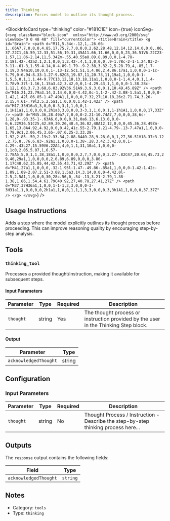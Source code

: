 ```yaml
---
title: Thinking
description: Forces model to outline its thought process.
---
```



<BlockInfoCard 
  type="thinking"
  color="#181C1E"
  icon={true}
  iconSvg={`<svg className="block-icon"  xmlns="http://www.w3.org/2000/svg" viewBox="0 0 48 48" fill="currentColor">
      <title>Brain</title>
      <g id="Brain">
        <path d="M11,5.34c-.12,1,.26.66-1,.66A7,7,0,0,0,4.85,17.75,7,7,0,0,0,2.62,28.48,12.14,12.14,0,0,0,.06,37.22C1,46.59,12.33,51.56,19.31,45A11.66,11.66,0,0,0,23,36.51V6.22C23-1.57,11.86-2.14,11,5.34Zm-.55,40.55a8.89,8.89,0,0,1-4.78-2.18l.42-.42a2.1,2.1,0,0,1,2.42-.4,1,1,0,0,0,.9-1.78c-2-1-1.24.83-2-3.11-.61-3,1.55-4.14,0-4.89-1.79-.9-2.38,3.32-2,5.28.79,4,.85,1.7-1.19,3.94a10,10,0,0,1-.13-12.5c1.51,1,4.86,2,4.86.17a1,1,0,0,0-1-1c-5.79,0-6.94-8.33-1.27-9.82C8,19.87,11,20.73,11,19a1,1,0,0,0-1-1,5,5,0,1,1,1.44-9.77C13,12,18,13,18,11a1,1,0,0,0-1-1,4,4,0,1,1,4-3.78v9.37l-1.16,1.15a3.42,3.42,0,0,1-4.29.43,1,1,0,0,0-1.38.28c-1.12,1.68,3.7,3.68,6.83.92V36.51A9.3,9.3,0,0,1,10.49,45.89Z" />
        <path d="M16.21,23.79a3.14,3.14,0,0,0-4.42,0c-1,1-2-.42-3.08-1.5a1,1,0,0,0-1.42,1.42l.86.85-1.47.49A1,1,0,0,0,7.32,27L10.18,26c2.71.74,3.26-2.15,4.61-.79l2.5,2.5a1,1,0,0,0,1.42-1.42Z" />
        <path d="M17,33H16a3,3,0,0,0-3,3,1,1,0,0,1-1,1H11a1,1,0,0,0,0,2h1a3,3,0,0,0,3-3,1,1,0,0,1,1-1h1A1,1,0,0,0,17,33Z" />
        <path d="M45.36,28.49a7,7,0,0,0-2.21-10.74A7,7,0,0,0,38,6c-1.28,0-.93.35-1-.63A6,6,0,0,0,31,0a6.13,6.13,0,0,0-6,6.22V36.51C25,42.89,30.26,48.4,36.82,48A12,12,0,0,0,45.36,28.49Zm-1.65,13.8A4.92,4.92,0,0,0,42,41c.55-2.79,1.21-4.79-.13-7.47a1,1,0,0,0-1.78.9c1,2.06.45,3.65-.07,6.25-3.33.28-1.92,2.85-.59,2.19s2.33.34,2.88.84A9.28,9.28,0,0,1,27,36.51V18.37c3.12,2.75,8,.76,6.83-.92a1,1,0,0,0-1.38-.28,3.42,3.42,0,0,1-4.29-.43L27,15.59V6.22A4,4,0,1,1,31,10a1,1,0,0,0-1,1c0,2.05,5.07,1,6.57-2.78A5,5,0,1,1,38,18a1,1,0,0,0,0,2,7,7,0,0,0,3.27-.82C47,20.68,45.73,29,40,29a1,1,0,0,0,0,2,6.89,6.89,0,0,0,3.86-1.17C48.62,35.85,44,42.55,43.71,42.29Z" />
        <path d="M41,27a1,1,0,0,0,.32-1.95l-1.47-.49.86-.85a1,1,0,0,0-1.42-1.42c-1.09,1.09-2.07,2.51-3.08,1.5a3.14,3.14,0,0,0-4.42,0l-2.5,2.5A1,1,0,0,0,30,28c.56,0,.54-.13,3.21-2.79,1.38-1.38,1.86,1.54,4.61.79C40.92,27,40.78,27,41,27Z" />
        <path d="M37,37H36a1,1,0,0,1-1-1,3,3,0,0,0-3-3H31a1,1,0,0,0,0,2h1a1,1,0,0,1,1,1,3,3,0,0,0,3,3h1A1,1,0,0,0,37,37Z" />
      </g>
    </svg>`}
/>

## Usage Instructions

Adds a step where the model explicitly outlines its thought process before proceeding. This can improve reasoning quality by encouraging step-by-step analysis.



## Tools

### `thinking_tool`

Processes a provided thought/instruction, making it available for subsequent steps.

#### Input Parameters

| Parameter | Type | Required | Description |
| --------- | ---- | -------- | ----------- |
| `thought` | string | Yes | The thought process or instruction provided by the user in the Thinking Step block. |

#### Output

| Parameter | Type |
| --------- | ---- |
| `acknowledgedThought` | string |



## Configuration

### Input Parameters

| Parameter | Type | Required | Description | 
| --------- | ---- | -------- | ----------- | 
| `thought` | string | No | Thought Process / Instruction - Describe the step-by-step thinking process here... |



## Outputs

The `response` output contains the following fields:

| Field | Type |
| ----- | ---- |
| `acknowledgedThought` | `string` |


## Notes

- Category: `tools`
- Type: `thinking`